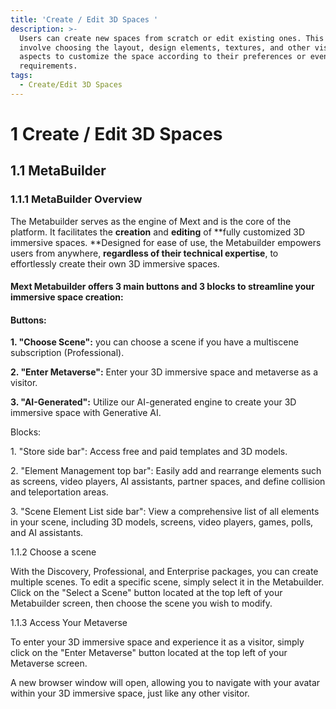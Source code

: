 ```yaml
---
title: 'Create / Edit 3D Spaces '
description: >-
  Users can create new spaces from scratch or edit existing ones. This may
  involve choosing the layout, design elements, textures, and other visual
  aspects to customize the space according to their preferences or event
  requirements.
tags:
  - Create/Edit 3D Spaces
---
```


# **1	Create / Edit 3D Spaces** 

## **1.1	MetaBuilder**

### 1.1.1	MetaBuilder Overview

The Metabuilder serves as the engine of Mext and is the core of the platform. It facilitates the **creation** and **editing** of **fully customized 3D immersive spaces. **Designed for ease of use, the Metabuilder empowers users from anywhere, **regardless of their technical expertise**, to effortlessly create their own 3D immersive spaces.

#### **Mext Metabuilder offers 3 main buttons and 3 blocks to streamline your immersive space creation:**

#### **Buttons:**

**1.	"Choose Scene":** you can choose a scene if you have a multiscene subscription (Professional).

**2.	"Enter Metaverse":** Enter your 3D immersive space and metaverse as a visitor.

**3.	"AI-Generated":** Utilize our AI-generated engine to create your 3D immersive space with Generative AI.

Blocks:

1\.	"Store side bar": Access free and paid templates and 3D models.

2\.	"Element Management top bar": Easily add and rearrange elements such as screens, video players, AI assistants, partner spaces, and define collision and teleportation areas.

3\.	"Scene Element List side bar": View a comprehensive list of all elements in your scene, including 3D models, screens, video players, games, polls, and AI assistants.

1.1.2	Choose a scene

With the Discovery, Professional, and Enterprise packages, you can create multiple scenes. To edit a specific scene, simply select it in the Metabuilder. Click on the "Select a Scene" button located at the top left of your Metabuilder screen, then choose the scene you wish to modify.

1.1.3	Access Your Metaverse

To enter your 3D immersive space and experience it as a visitor, simply click on the "Enter Metaverse" button located at the top left of your Metaverse screen.

A new browser window will open, allowing you to navigate with your avatar within your 3D immersive space, just like any other visitor.
